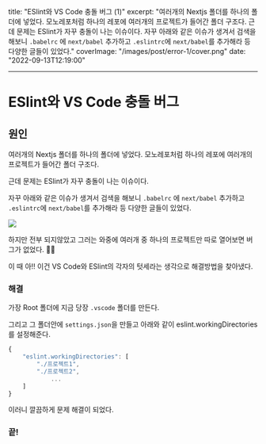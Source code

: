 
title: "ESlint와 VS Code 충돌 버그 (1)"
excerpt: "여러개의 Nextjs 폴더를 하나의 폴더에 넣었다. 모노레포처럼 하나의 레포에 여러개의 프로젝트가 들어간 폴더 구조다. 근데 문제는 ESlint가 자꾸 충돌이 나는 이슈이다. 자꾸 아래와 같은 이슈가 생겨서 검색을 해보니 `.babelrc` 에 `next/babel` 추가하고 `.eslintrc`에 `next/babel`를 추가해라 등 다양한 글들이 있었다."
coverImage: "/images/post/error-1/cover.png"
date: "2022-09-13T12:19:00"

---

# ESlint와 VS Code 충돌 버그

## 원인

여러개의 Nextjs 폴더를 하나의 폴더에 넣었다. 모노레포처럼 하나의 레포에 여러개의 프로젝트가 들어간 폴더 구조다.

근데 문제는 ESlint가 자꾸 충돌이 나는 이슈이다.

자꾸 아래와 같은 이슈가 생겨서 검색을 해보니 `.babelrc` 에 `next/babel` 추가하고 `.eslintrc`에 `next/babel`를 추가해라 등 다양한 글들이 있었다.

<Img src="/images/post/error-1/1.png" />

하지만 전부 되지않았고 그러는 와중에 여러개 중 하나의 프로젝트만 따로 열어보면 버그가 없었다. 👊👊

이 때 아!! 이건 VS Code와 ESlint의 각자의 텃세라는 생각으로 해결방법을 찾아냈다.

### 해결

가장 Root 폴더에 지금 당장 `.vscode` 폴더를 만든다.

그리고 그 폴더안에 `settings.json`을 만들고 아래와 같이 eslint.workingDirectories를 설정해준다.

```jsx
{
    "eslint.workingDirectories": [
        "./프로젝트1",
        "./프로젝트2",
			...
    ]
}
```

이러니 깔끔하게 문제 해결이 되었다.

### 끝!
